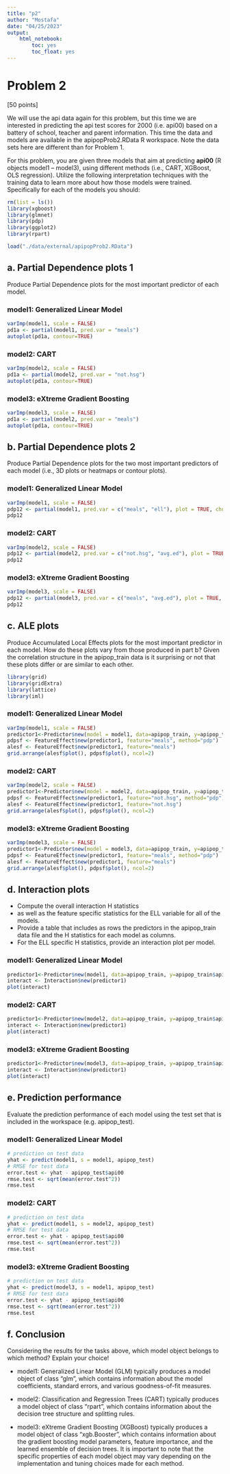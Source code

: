 ---
title: "p2"
author: "Mostafa"
date: "04/25/2023"
output:
    html_notebook: 
        toc: yes
        toc_float: yes
---


# Problem 2    

[50 points]

We will use the api data again for this problem, but this time we are interested in predicting the api test scores for 2000 (i.e. api00) based on a battery of school, teacher and parent information. This time the data and models are available in the apipopProb2.RData R workspace. Note the data sets here are different than for Problem 1.   

For this problem, you are given three models that aim at predicting **api00** (R objects model1 – model3), using different methods (i.e., CART, XGBoost, OLS regression). Utilize the following interpretation techniques with the training data to learn more about how those models were trained. Specifically for each of the models you should:   

```{r}
rm(list = ls())
library(xgboost)
library(glmnet)
library(pdp)
library(ggplot2)
library(rpart)

load("./data/external/apipopProb2.RData")
```

## a. Partial Dependence plots 1   
Produce Partial Dependence plots for the most important predictor of each model.

### model1: Generalized Linear Model
```{r}
varImp(model1, scale = FALSE)
pd1a <- partial(model1, pred.var = "meals") 
autoplot(pd1a, contour=TRUE)
```

### model2: CART
```{r}
varImp(model2, scale = FALSE)
pd1a <- partial(model2, pred.var = "not.hsg") 
autoplot(pd1a, contour=TRUE)
```

### model3: eXtreme Gradient Boosting
```{r}
varImp(model3, scale = FALSE)
pd1a <- partial(model2, pred.var = "meals") 
autoplot(pd1a, contour=TRUE)
```

## b. Partial Dependence plots 2  
Produce Partial Dependence plots for the two most important predictors of each model (i.e., 3D plots or heatmaps or contour plots).

### model1: Generalized Linear Model
```{r}
varImp(model1, scale = FALSE)
pdp12 <- partial(model1, pred.var = c("meals", "ell"), plot = TRUE, chull = TRUE, palette = "magma") 
pdp12
```

### model2: CART
```{r}
varImp(model2, scale = FALSE)
pdp12 <- partial(model2, pred.var = c("not.hsg", "avg.ed"), plot = TRUE, chull = TRUE, palette = "magma") 
pdp12
```

### model3: eXtreme Gradient Boosting
```{r}
varImp(model3, scale = FALSE)
pdp12 <- partial(model3, pred.var = c("meals", "avg.ed"), plot = TRUE, chull = TRUE, palette = "magma") 
pdp12
```

## c. ALE plots     
Produce Accumulated Local Effects plots for the most important predictor in each model. How do these plots vary from those produced in part b? Given the correlation structure in the apipop_train data is it surprising or not that these plots differ or are similar to each other.

```{r}
library(grid)
library(gridExtra)
library(lattice)
library(iml)
```

### model1: Generalized Linear Model
```{r}
varImp(model1, scale = FALSE)
predictor1<-Predictor$new(model = model1, data=apipop_train, y=apipop_train$api00)
pdpsf <- FeatureEffect$new(predictor1, feature="meals", method="pdp") 
alesf <- FeatureEffect$new(predictor1, feature="meals") 
grid.arrange(alesf$plot(), pdpsf$plot(), ncol=2)
```

### model2: CART
```{r}
varImp(model2, scale = FALSE)
predictor1<-Predictor$new(model = model2, data=apipop_train, y=apipop_train$api00)
pdpsf <- FeatureEffect$new(predictor1, feature="not.hsg", method="pdp") 
alesf <- FeatureEffect$new(predictor1, feature="not.hsg") 
grid.arrange(alesf$plot(), pdpsf$plot(), ncol=2)
```

### model3: eXtreme Gradient Boosting
```{r}
varImp(model3, scale = FALSE)
predictor1<-Predictor$new(model = model3, data=apipop_train, y=apipop_train$api00)
pdpsf <- FeatureEffect$new(predictor1, feature="meals", method="pdp") 
alesf <- FeatureEffect$new(predictor1, feature="meals") 
grid.arrange(alesf$plot(), pdpsf$plot(), ncol=2)
```
 
## d. Interaction plots    
- Compute the overall interaction H statistics     
- as well as the feature specific statistics for the ELL variable for all of the models.    
- Provide a table that includes as rows the predictors in the apipop_train data file and the H statistics for each model as columns.     
- For the ELL specific H statistics, provide an interaction plot per model.

### model1: Generalized Linear Model
```{r}
predictor1<-Predictor$new(model1, data=apipop_train, y=apipop_train$api00)
interact <- Interaction$new(predictor1)
plot(interact)
```

### model2: CART
```{r}
predictor1<-Predictor$new(model2, data=apipop_train, y=apipop_train$api00)
interact <- Interaction$new(predictor1)
plot(interact)
```

### model3: eXtreme Gradient Boosting
```{r}
predictor1<-Predictor$new(model3, data=apipop_train, y=apipop_train$api00)
interact <- Interaction$new(predictor1)
plot(interact)
```


## e. Prediction performance    
Evaluate the prediction performance of each model using the test set that is included in the workspace (e.g. apipop_test).

### model1: Generalized Linear Model
```{r}
# prediction on test data
yhat <- predict(model1, s = model1, apipop_test)
# RMSE for test data
error.test <- yhat - apipop_test$api00
rmse.test <- sqrt(mean(error.test^2))
rmse.test
```

### model2: CART
```{r}
# prediction on test data
yhat <- predict(model1, s = model2, apipop_test)
# RMSE for test data
error.test <- yhat - apipop_test$api00
rmse.test <- sqrt(mean(error.test^2))
rmse.test
```

### model3: eXtreme Gradient Boosting
```{r}
# prediction on test data
yhat <- predict(model3, s = model1, apipop_test)
# RMSE for test data
error.test <- yhat - apipop_test$api00
rmse.test <- sqrt(mean(error.test^2))
rmse.test
```


## f. Conclusion    
Considering the results for the tasks above, which model object belongs to which method? Explain your choice!

- model1: Generalized Linear Model (GLM) typically produces a model object of class "glm", which contains information about the model coefficients, standard errors, and various goodness-of-fit measures.    

- model2: Classification and Regression Trees (CART) typically produces a model object of class "rpart", which contains information about the decision tree structure and splitting rules.    

- model3: eXtreme Gradient Boosting (XGBoost) typically produces a model object of class "xgb.Booster", which contains information about the gradient boosting model parameters, feature importance, and the learned ensemble of decision trees.
It is important to note that the specific properties of each model object may vary depending on the implementation and tuning choices made for each method.    
